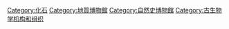{{commonscat}}

[[Category:化石|Category:化石]]
[[Category:地質博物館|Category:地質博物館]]
[[Category:自然史博物館|Category:自然史博物館]]
[[Category:古生物学机构和组织|Category:古生物学机构和组织]]